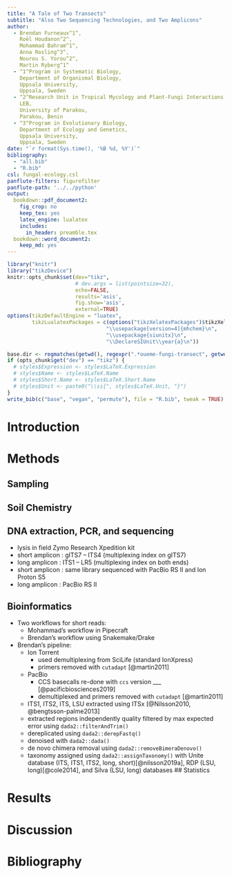 ```yaml
---
title: "A Tale of Two Transects"
subtitle: "Also Two Sequencing Technologies, and Two Amplicons"
author: 
  - Brendan Furneaux^1^,
    Roël Houdanon^2^,
    Mohammad Bahram^1^,
    Anna Rosling^3^,
    Nourou S. Yorou^2^,
    Martin Ryberg^1^
  - ^1^Program in Systematic Biology,
    Department of Organismal Biology,
    Uppsala University,
    Uppsala, Sweden
  - ^2^Research Unit in Tropical Mycology and Plant-Fungi Interactions,
    LEB,
    University of Parakou,
    Parakou, Benin
  - ^3^Program in Evolutionary Biology,
    Department of Ecology and Genetics,
    Uppsala University,
    Uppsala, Sweden
date: "`r format(Sys.time(), '%B %d, %Y')`"
bibliography:
  - "all.bib"
  - "R.bib"
csl: fungal-ecology.csl
panflute-filters: figurefilter
panflute-path: '../../python'
output:
  bookdown::pdf_document2:
    fig_crop: no
    keep_tex: yes
    latex_engine: lualatex
    includes:
      in_header: preamble.tex
  bookdown::word_document2: 
    keep_md: yes
---
```


```r
library("knitr")
library("tikzDevice")
knitr::opts_chunk$set(dev="tikz",
                      # dev.args = list(pointsize=32),
                      echo=FALSE,
                      results='asis',
                      fig.show='asis',
                      external=TRUE)
options(tikzDefaultEngine = "luatex",
        tikzLualatexPackages = c(options("tikzXelatexPackages")$tikzXelatexPackages,
                                "\\usepackage[version=4]{mhchem}\n",
                                "\\usepackage{siunitx}\n",
                                "\\DeclareSIUnit\\year{a}\n"))

base.dir <- regmatches(getwd(), regexpr(".*oueme-fungi-transect", getwd()))
if (opts_chunk$get("dev") == "tikz") {
  # styles$Expression <- styles$LaTeX.Expression
  # styles$Name <- styles$LaTeX.Name
  # styles$Short.Name <- styles$LaTeX.Short.Name
  # styles$Unit <- paste0("\\si{", styles$LaTeX.Unit, "}")
}
write_bib(c("base", "vegan", "permute"), file = "R.bib", tweak = TRUE)
```
# Introduction

# Methods

## Sampling

## Soil Chemistry

## DNA extraction, PCR, and sequencing

  - lysis in field Zymo Research Xpedition kit
  - short amplicon : gITS7 -- ITS4 (multiplexing index on gITS7)
  - long amplicon : ITS1 -- LR5 (multiplexing index on both ends)
  - short amplicon : same library sequenced with PacBio RS II and Ion Proton S5
  - long amplicon : PacBio RS II
  
## Bioinformatics

  - Two workflows for short reads:
    - Mohammad's workflow in Pipecraft
    - Brendan's workflow using Snakemake/Drake
  
  - Brendan's pipeline:
      - Ion Torrent
          - used demultiplexing from SciLife (standard IonXpress)
          - primers removed with `cutadapt` [@martin2011]
      - PacBio
          - CCS basecalls re-done with `ccs` version ___ [@pacificbiosciences2019]
          - demultiplexed and primers removed with `cutadapt` [@martin2011]
      - ITS1, ITS2, ITS, LSU extracted using ITSx [@Nilsson2010, @bengtsson-palme2013]
      - extracted regions independently quality filtered by max expected error using `dada2::filterAndTrim()`
      - dereplicated using `dada2::derepFastq()`
      - denoised with `dada2::dada()`
      - de novo chimera removal using `dada2::removeBimeraDenovo()`
      - taxonomy assigned using `dada2::assignTaxonomy()` with Unite database (ITS, ITS1, ITS2, long, short)[@nilsson2019a], RDP (LSU, long)[@cole2014], and Silva (LSU, long) databases
## Statistics

# Results

# Discussion

# Bibliography {-}

<div id="refs"></div>